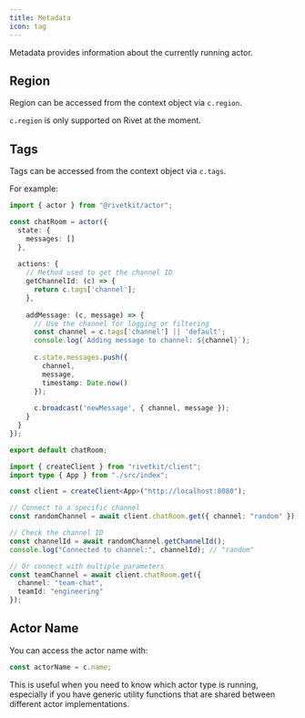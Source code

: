 ```yaml
---
title: Metadata
icon: tag
---
```


Metadata provides information about the currently running actor.

## Region

Region can be accessed from the context object via `c.region`.

<Warning>`c.region` is only supported on Rivet at the moment.</Warning>

## Tags

Tags can be accessed from the context object via `c.tags`.

For example:

<CodeGroup>

```typescript chat_room.ts
import { actor } from "@rivetkit/actor";

const chatRoom = actor({
  state: {
    messages: []
  },
  
  actions: {
    // Method used to get the channel ID
    getChannelId: (c) => {
      return c.tags['channel'];
    },
    
    addMessage: (c, message) => {
      // Use the channel for logging or filtering
      const channel = c.tags['channel'] || 'default';
      console.log(`Adding message to channel: ${channel}`);
      
      c.state.messages.push({
        channel,
        message,
        timestamp: Date.now()
      });
      
      c.broadcast('newMessage', { channel, message });
    }
  }
});

export default chatRoom;
```

```typescript client.ts
import { createClient } from "rivetkit/client";
import type { App } from "./src/index";

const client = createClient<App>("http://localhost:8080");

// Connect to a specific channel
const randomChannel = await client.chatRoom.get({ channel: "random" });

// Check the channel ID
const channelId = await randomChannel.getChannelId();
console.log("Connected to channel:", channelId); // "random"

// Or connect with multiple parameters
const teamChannel = await client.chatRoom.get({
  channel: "team-chat",
  teamId: "engineering"
});
```

</CodeGroup>

## Actor Name

You can access the actor name with:

```typescript
const actorName = c.name;
```

This is useful when you need to know which actor type is running, especially if you have generic utility functions that are shared between different actor implementations.
